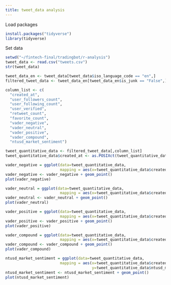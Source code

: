 ```yaml
---
title: tweet_data analysis
---
```

Load packages
```r
install.packages("tidyverse")
library(tidyverse)
```
Set data
```r
setwd("~/fintech-final/tradingbot/r-analysis")
tweet_data <- read.csv("tweets.csv")
str(tweet_data)
```
```r
tweet_data_en <- tweet_data[tweet_data$iso_language_code == "en",]
filtered_tweet_data <- tweet_data_en[tweet_data_en$is_junk == "False",]

column_list <- c(
  "created_at",
  "user_followers_count",
  "user_following_count",
  "user_verified",
  "retweet_count",
  "favorite_count",
  "vader_negative",
  "vader_neutral",
  "vader_positive",
  "vader_compound",
  "ntusd_market_sentiment")

tweet_quantitative_data <- filtered_tweet_data[,column_list]
tweet_quantitative_data$created_at <- as.POSIXct(tweet_quantitative_data$created_at)
```

```r
vader_negative = ggplot(data=tweet_quantitative_data,
                        mapping = aes(x=tweet_quantitative_data$created_at, y=tweet_quantitative_data$vader_negative))
vader_negative <- vader_negative + geom_point()
plot(vader_negative)
```


```r
vader_neutral = ggplot(data=tweet_quantitative_data,
                        mapping = aes(x=tweet_quantitative_data$created_at, y=tweet_quantitative_data$vader_neutral))
vader_neutral <- vader_neutral + geom_point()
plot(vader_neutral)
```

```r
vader_positive = ggplot(data=tweet_quantitative_data,
                        mapping = aes(x=tweet_quantitative_data$created_at, y=tweet_quantitative_data$vader_positive))
vader_positive <- vader_positive + geom_point()
plot(vader_positive)
```

```r
vader_compound = ggplot(data=tweet_quantitative_data,
                        mapping = aes(x=tweet_quantitative_data$created_at, y=tweet_quantitative_data$vader_compound))
vader_compound <- vader_compound + geom_point()
plot(vader_compound)
```

```r
ntusd_market_sentiment = ggplot(data=tweet_quantitative_data,
                        mapping = aes(x=tweet_quantitative_data$created_at,
                                      y=tweet_quantitative_data$ntusd_market_sentiment))
ntusd_market_sentiment <- ntusd_market_sentiment + geom_point()
plot(ntusd_market_sentiment)
```

```r
```